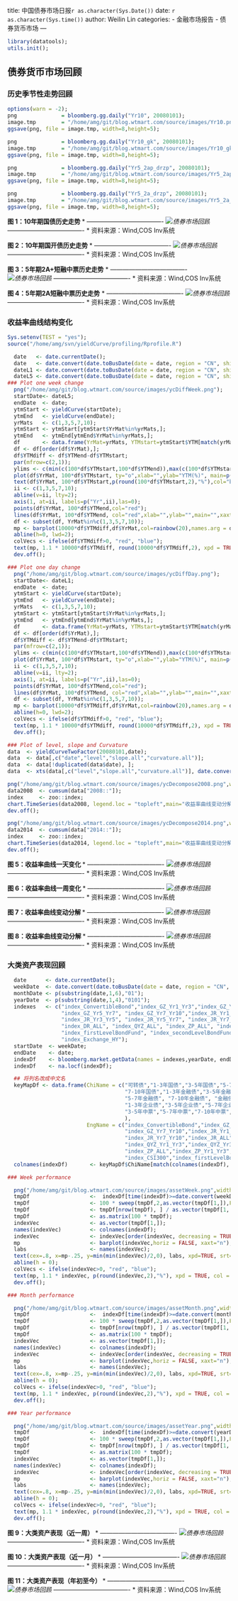 title: 中国债券市场日报`r as.character(Sys.Date())` 
date: `r as.character(Sys.time())` 
author: Weilin Lin
categories:
- 金融市场报告
- 债券货币市场
---

```r
library(datatools);
utils.init();
```

## 债券货币市场回顾
### 历史季节性走势回顾

```r
options(warn = -2);
png              = bloomberg.gg.daily("Yr10", 20080101);
image.tmp        = "/home/amg/git/blog.wtmart.com/source/images/Yr10.png"
ggsave(png, file = image.tmp, width=8,height=5);

png              = bloomberg.gg.daily("Yr10_gk", 20080101);
image.tmp        = "/home/amg/git/blog.wtmart.com/source/images/Yr10_gk.png"
ggsave(png, file = image.tmp, width=8,height=5);

png              = bloomberg.gg.daily("Yr5_2ap_drzp", 20080101);
image.tmp        = "/home/amg/git/blog.wtmart.com/source/images/Yr5_2ap_drzp.png"
ggsave(png, file = image.tmp, width=8,height=5);

png              = bloomberg.gg.daily("Yr5_2a_drzp", 20080101);
image.tmp        = "/home/amg/git/blog.wtmart.com/source/images/Yr5_2a_drzp.png"
ggsave(png, file = image.tmp, width=8,height=5);

```

**图 1：10年期国债历史走势 ** 
* ------------------------------------- *
![债券市场回顾](/images/Yr10.png)
* ------------------------------------- *
资料来源：Wind,COS Inv系统

**图 2：10年期国开债历史走势 ** 
* ------------------------------------- *
![债券市场回顾](/images/Yr10_gk.png)
* ------------------------------------- *
资料来源：Wind,COS Inv系统

**图 3：5年期2A+短融中票历史走势** 
* ------------------------------------- *
![债券市场回顾](/images/Yr5_2ap_drzp.png)
* ------------------------------------- *
资料来源：Wind,COS Inv系统

**图 4：5年期2A短融中票历史走势** 
* ------------------------------------- *
![债券市场回顾](/images/Yr5_2a_drzp.png)
* ------------------------------------- *
资料来源：Wind,COS Inv系统


### 收益率曲线结构变化

```r
Sys.setenv(TEST = "yes");
source("/home/amg/svn/yieldCurve/profiling/Rprofile.R")
```

```r
  date   <- date.currentDate();
  date   <- date.convert(date.toBusDate(date = date, region = "CN", shift = -1), format = "YYYYMMDD");
  dateL1 <- date.convert(date.toBusDate(date = date, region = "CN", shift = -1), format = "YYYYMMDD");
  dateL5 <- date.convert(date.toBusDate(date = date, region = "CN", shift = -5), format = "YYYYMMDD");
### Plot one week change 
  png("/home/amg/git/blog.wtmart.com/source/images/ycDiffWeek.png");
  startDate<- dateL5;
  endDate  <- date;
  ytmStart <- yieldCurve(startDate);
  ytmEnd   <- yieldCurve(endDate);
  yrMats   <- c(1,3,5,7,10);
  ytmStart <- ytmStart[ytmStart$YrMat%in%yrMats,];
  ytmEnd   <- ytmEnd[ytmEnd$YrMat%in%yrMats,];
  df       <- data.frame(YrMat=yrMats, YTMstart=ytmStart$YTM[match(yrMats, ytmStart$YrMat)],YTMend=ytmEnd$YTM[match(yrMats, ytmEnd$YrMat)]);  
  df <- df[order(df$YrMat),];
  df$YTMdiff <- df$YTMend-df$YTMstart;
  par(mfrow=c(2,1));
  ylims <- c(min(c(100*df$YTMstart,100*df$YTMend)),max(c(100*df$YTMstart,100*df$YTMend))); 
  plot(df$YrMat, 100*df$YTMstart, ty="o",xlab="",ylab="YTM(%)", main=p("yield to maturity: ",startDate,"-" ,endDate),xlim=c(0,12),xaxt="n",ylim=ylims,col="blue",lwd=2);
  text(df$YrMat, 100*df$YTMstart,p(round(100*df$YTMstart,2),"%"),col="blue")
  ii <- c(1,3,5,7,10);
  abline(v=ii, lty=2);
  axis(1, at=ii, labels=p("Yr",ii),las=0);
  points(df$YrMat, 100*df$YTMend,col="red");
  lines(df$YrMat, 100*df$YTMend, col="red",xlab="",ylab="",main="",xaxt="n",yaxt="n",lwd=2);  text(df$YrMat, 100*df$YTMend,p(round(100*df$YTMend,2),"%"),col = "red")
  df <- subset(df, YrMat%in%c(1,3,5,7,10));
  mp <- barplot(10000*df$YTMdiff,df$YrMat,col=rainbow(20),names.arg = df$YrMat,space=1.5,ylab="bps",width=1,legend.text=NULL);      
  abline(h=0, lwd=2);  
  colVecs <- ifelse(df$YTMdiff>0, "red", "blue");         
  text(mp, 1.1 * 10000*df$YTMdiff, round(10000*df$YTMdiff,2), xpd = TRUE, col = colVecs);  
  dev.off();

### Plot one day change
  png("/home/amg/git/blog.wtmart.com/source/images/ycDiffDay.png");
  startDate<- dateL1;
  endDate  <- date;
  ytmStart <- yieldCurve(startDate);
  ytmEnd   <- yieldCurve(endDate);
  yrMats   <- c(1,3,5,7,10);
  ytmStart <- ytmStart[ytmStart$YrMat%in%yrMats,];
  ytmEnd   <- ytmEnd[ytmEnd$YrMat%in%yrMats,];
  df       <- data.frame(YrMat=yrMats, YTMstart=ytmStart$YTM[match(yrMats, ytmStart$YrMat)],YTMend=ytmEnd$YTM[match(yrMats, ytmEnd$YrMat)]);  
  df <- df[order(df$YrMat),];
  df$YTMdiff <- df$YTMend-df$YTMstart;
  par(mfrow=c(2,1));
  ylims <- c(min(c(100*df$YTMstart,100*df$YTMend)),max(c(100*df$YTMstart,100*df$YTMend))); 
  plot(df$YrMat, 100*df$YTMstart, ty="o",xlab="",ylab="YTM(%)", main=p("yield to maturity: ",startDate,"-" ,endDate),xlim=c(0,12),xaxt="n",ylim=ylims,col="blue",lwd=2);
  ii <- c(1,3,5,7,10);
  abline(v=ii, lty=2);
  axis(1, at=ii, labels=p("Yr",ii),las=0);
  points(df$YrMat, 100*df$YTMend,col="red");
  lines(df$YrMat, 100*df$YTMend, col="red",xlab="",ylab="",main="",xaxt="n",yaxt="n",lwd=2);
  df <- subset(df, YrMat%in%c(1,3,5,7,10));
  mp <- barplot(10000*df$YTMdiff,df$YrMat,col=rainbow(20),names.arg = df$YrMat,space=1.5,ylab="bps",width=1,legend.text=NULL);      
  abline(h=0, lwd=2);  
  colVecs <- ifelse(df$YTMdiff>0, "red", "blue");         
  text(mp, 1.1 * 10000*df$YTMdiff, round(10000*df$YTMdiff,2), xpd = TRUE, col = colVecs);  
  dev.off();

### Plot of level, slope and Curvature
data  <- yieldCurveTwoFactor(20080101,date);
data  <- data[,c("date","level","slope.all","curvature.all")];
data  <- data[!duplicated(data$date), ];
data  <- xts(data[,c("level","slope.all","curvature.all")], date.convert(data$date));

png("/home/amg/git/blog.wtmart.com/source/images/ycDecompose2008.png",width=1000,height=500);
data2008  <- cumsum(data["2008::"]);
index     <- zoo::index;
chart.TimeSeries(data2008, legend.loc = "topleft",main="收益率曲线变动分解（%）");
dev.off();

png("/home/amg/git/blog.wtmart.com/source/images/ycDecompose2014.png",width=1000,height=500);
data2014  <- cumsum(data["2014::"]);
index     <- zoo::index;
chart.TimeSeries(data2014, legend.loc = "topleft",main="收益率曲线变动分解（%）");
dev.off();

```
**图 5：收益率曲线一天变化 ** 
* ------------------------------------- *
![债券市场回顾](/images/ycDiffDay.png)
* ------------------------------------- *
资料来源：Wind,COS Inv系统


**图 6：收益率曲线一周变化 ** 
* ------------------------------------- *
![债券市场回顾](/images/ycDiffWeek.png)
* ------------------------------------- *
资料来源：Wind,COS Inv系统

**图 7：收益率曲线变动分解 ** 
* ------------------------------------- *
![债券市场回顾](/images/ycDecompose2014.png)
* ------------------------------------- *
资料来源：Wind,COS Inv系统

**图 8：收益率曲线变动分解 ** 
* ------------------------------------- *
![债券市场回顾](/images/ycDecompose2008.png)
* ------------------------------------- *
资料来源：Wind,COS Inv系统

### 大类资产表现回顾
```r
  date      <- date.currentDate();
  weekDate  <- date.convert(date.toBusDate(date = date, region = "CN", shift = -6), format = "YYYYMMDD");
  monthDate <- p(substring(date,1,6),"01");
  yearDate  <- p(substring(date,1,4),"0101");
  indexes   <- c("index_ConvertibleBond","index_GZ_Yr1_Yr3","index_GZ_Yr3_Yr5",
                 "index_GZ_Yr5_Yr7", "index_GZ_Yr7_Yr10","index_JR_Yr1_Yr3",
                 "index_JR_Yr3_Yr5", "index_JR_Yr5_Yr7", "index_JR_Yr7_Yr10",
                 "index_DR_ALL", "index_QYZ_ALL", "index_ZP_ALL", "index_CSI300",
                 "index_firstLevelBondFund", "index_secondLevelBondFund", 
                 "index_Exchange_HY");
  startDate  <- weekDate;
  endDate    <- date;
  indexDf    <- bloomberg.market.getData(names = indexes,yearDate, endDate);
  indexDf    <- na.locf(indexDf);

  ## 将列名改成中文名
  keyMapDf <- data.frame(ChiName = c("可转债","1-3年国债","3-5年国债","5-7年国债",
                                     "7-10年国债","1-3年金融债","3-5年金融债",
                                     "5-7年金融债", "7-10年金融债", "金融债","短融","1年以内短融","企业债",
                                     "1-3年企业债","3-5年企业债","5-7年企业债","7-10年企业债","中票","1-3年中票",
                                     "3-5年中票","5-7年中票","7-10年中票","沪深300指数","一级债基","二级债基","交易所高收益债"
                                     ),
                         EngName = c("index_ConvertibleBond","index_GZ_Yr1_Yr3","index_GZ_Yr3_Yr5","index_GZ_Yr5_Yr7",
                                     "index_GZ_Yr7_Yr10","index_JR_Yr1_Yr3","index_JR_Yr3_Yr5","index_JR_Yr5_Yr7",
                                     "index_JR_Yr7_Yr10","index_JR_ALL","index_DR_ALL","index_DR_Yr0_Yr1","index_QYZ_ALL",
                                     "index_QYZ_Yr1_Yr3","index_QYZ_Yr3_Yr5","index_QYZ_Yr5_Yr7","index_QYZ_Yr7_Yr10",
                                     "index_ZP_ALL","index_ZP_Yr1_Yr3","index_ZP_Yr3_Yr5","index_ZP_Yr5_Yr7","index_ZP_Yr7_Yr10",
                                     "index_CSI300","index_firstLevelBondFund","index_secondLevelBondFund", "index_Exchange_HY"));
  colnames(indexDf)       <- keyMapDf$ChiName[match(colnames(indexDf), keyMapDf$EngName)];

### Week performance

  png("/home/amg/git/blog.wtmart.com/source/images/assetWeek.png",width=1000,height=500);
  tmpDf                   <-  indexDf[time(indexDf)>=date.convert(weekDate), ];
  tmpDf                   <- 100 * sweep(tmpDf,2,as.vector(tmpDf[1,]),FUN = "/");
  tmpDf                   <- tmpDf[nrow(tmpDf), ] / as.vector(tmpDf[1, ]) - 1;
  tmpDf                   <- as.matrix(100 * tmpDf);
  indexVec                <- as.vector(tmpDf[1,]);
  names(indexVec)         <- colnames(indexDf);
  indexVec                <- indexVec[order(indexVec, decreasing = TRUE)];
  mp                      <- barplot(indexVec,horiz = FALSE, xaxt="n");
  labs                    <- names(indexVec);
  text(cex=.8, x=mp-.25, y=min(min(indexVec)/2,0), labs, xpd=TRUE, srt=45);
  abline(h = 0);
  colVecs <- ifelse(indexVec>0, "red", "blue");         
  text(mp, 1.1 * indexVec, p(round(indexVec,2),"%"), xpd = TRUE, col = colVecs);  
  dev.off();

### Month performance

  png("/home/amg/git/blog.wtmart.com/source/images/assetMonth.png",width=1000,height=500);
  tmpDf                   <-  indexDf[time(indexDf)>=date.convert(monthDate), ];
  tmpDf                   <- 100 * sweep(tmpDf,2,as.vector(tmpDf[1,]),FUN = "/");
  tmpDf                   <- tmpDf[nrow(tmpDf), ] / as.vector(tmpDf[1, ]) - 1;
  tmpDf                   <- as.matrix(100 * tmpDf);
  indexVec                <- as.vector(tmpDf[1,]);
  names(indexVec)         <- colnames(indexDf);
  indexVec                <- indexVec[order(indexVec, decreasing = TRUE)];
  mp                      <- barplot(indexVec,horiz = FALSE, xaxt="n");
  labs                    <- names(indexVec);
  text(cex=.8, x=mp-.25, y=min(min(indexVec)/2,0), labs, xpd=TRUE, srt=45);
  abline(h = 0);
  colVecs <- ifelse(indexVec>0, "red", "blue");         
  text(mp, 1.1 * indexVec, p(round(indexVec,2),"%"), xpd = TRUE, col = colVecs);  
  dev.off();

### Year performance

  png("/home/amg/git/blog.wtmart.com/source/images/assetYear.png",width=1000,height=500);
  tmpDf                   <-  indexDf[time(indexDf)>=date.convert(yearDate), ];
  tmpDf                   <- 100 * sweep(tmpDf,2,as.vector(tmpDf[1,]),FUN = "/");
  tmpDf                   <- tmpDf[nrow(tmpDf), ] / as.vector(tmpDf[1, ]) - 1;
  tmpDf                   <- as.matrix(100 * tmpDf);
  indexVec                <- as.vector(tmpDf[1,]);
  names(indexVec)         <- colnames(indexDf);
  indexVec                <- indexVec[order(indexVec, decreasing = TRUE)];
  mp                      <- barplot(indexVec,horiz = FALSE, xaxt="n");
  labs                    <- names(indexVec);
  text(cex=.8, x=mp-.25, y=min(min(indexVec)/2,0), labs, xpd=TRUE, srt=45);
  abline(h = 0);
  colVecs <- ifelse(indexVec>0, "red", "blue");         
  text(mp, 1.1 * indexVec, p(round(indexVec,2),"%"), xpd = TRUE, col = colVecs);  
  dev.off();


```
**图 9：大类资产表现（近一周）** 
* ------------------------------------- *
![债券市场回顾](/images/assetWeek.png)
* ------------------------------------- *
资料来源：Wind,COS Inv系统

**图 10：大类资产表现（近一月） ** 
* ------------------------------------- *
![债券市场回顾](/images/assetMonth.png)
* ------------------------------------- *
资料来源：Wind,COS Inv系统

**图 11：大类资产表现（年初至今） ** 
* ------------------------------------- *
![债券市场回顾](/images/assetYear.png)
* ------------------------------------- *
资料来源：Wind,COS Inv系统
